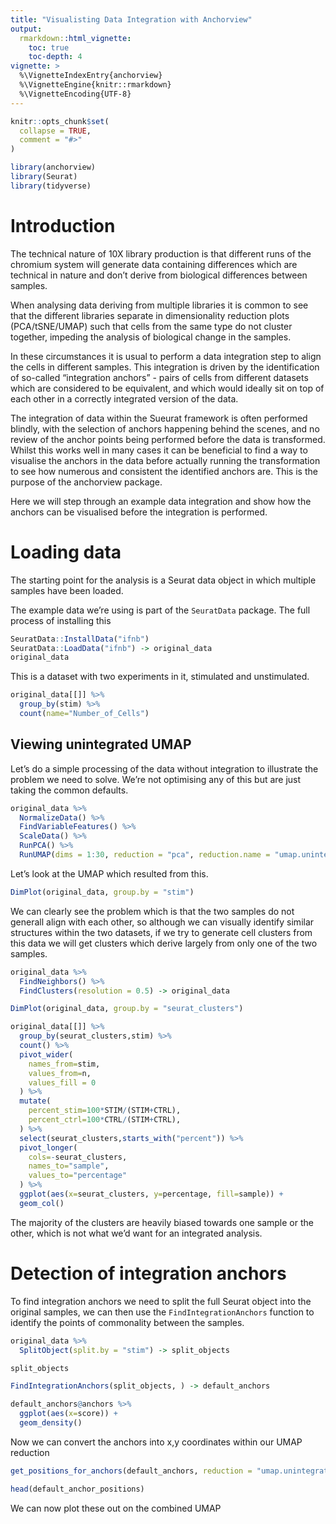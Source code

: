 ```yaml
---
title: "Visualisting Data Integration with Anchorview"
output: 
  rmarkdown::html_vignette:
    toc: true
    toc-depth: 4
vignette: >
  %\VignetteIndexEntry{anchorview}
  %\VignetteEngine{knitr::rmarkdown}
  %\VignetteEncoding{UTF-8}
---
```


```r
knitr::opts_chunk$set(
  collapse = TRUE,
  comment = "#>"
)
```

```r
library(anchorview)
library(Seurat)
library(tidyverse)
```

# Introduction
The technical nature of 10X library production is that different runs of the chromium system will generate data containing differences which are technical in nature and don't derive from biological differences between samples.

When analysing data deriving from multiple libraries it is common to see that the different libraries separate in dimensionality reduction plots (PCA/tSNE/UMAP) such that cells from the same type do not cluster together, impeding the analysis of biological change in the samples.

In these circumstances it is usual to perform a data integration step to align the cells in different samples.  This integration is driven by the identification of so-called "integration anchors" - pairs of cells from different datasets which are considered to be equivalent, and which would ideally sit on top of each other in a correctly integrated version of the data.

The integration of data within the Sueurat framework is often performed blindly, with the selection of anchors happening behind the scenes, and no review of the anchor points being performed before the data is transformed.  Whilst this works well in many cases it can be beneficial to find a way to visualise the anchors in the data before actually running the transformation to see how numerous and consistent the identified anchors are.  This is the purpose of the anchorview package.

Here we will step through an example data integration and show how the anchors can be visualised before the integration is performed.


# Loading data
The starting point for the analysis is a Seurat data object in which multiple samples have been loaded.

The example data we're using is part of the `SeuratData` package.  The full process of installing this 

```r
SeuratData::InstallData("ifnb")
SeuratData::LoadData("ifnb") -> original_data
original_data
```

This is a dataset with two experiments in it, stimulated and unstimulated.

```r
original_data[[]] %>%
  group_by(stim) %>%
  count(name="Number_of_Cells")
```

## Viewing unintegrated UMAP

Let's do a simple processing of the data without integration to illustrate the problem we need to solve.  We're not optimising any of this but are just taking the common defaults.

```r
original_data %>%
  NormalizeData() %>% 
  FindVariableFeatures() %>%
  ScaleData() %>%
  RunPCA() %>%
  RunUMAP(dims = 1:30, reduction = "pca", reduction.name = "umap.unintegrated") -> original_data
```

Let's look at the UMAP which resulted from this.

```r
DimPlot(original_data, group.by = "stim")
```

We can clearly see the problem which is that the two samples do not generall align with each other, so although we can visually identify similar structures within the two datasets, if we try to generate cell clusters from this data we will get clusters which derive largely from only one of the two samples.

```r
original_data %>%
  FindNeighbors() %>%
  FindClusters(resolution = 0.5) -> original_data
```

```r
DimPlot(original_data, group.by = "seurat_clusters")
```

```r
original_data[[]] %>%
  group_by(seurat_clusters,stim) %>%
  count() %>%
  pivot_wider(
    names_from=stim,
    values_from=n,
    values_fill = 0
  ) %>%
  mutate(
    percent_stim=100*STIM/(STIM+CTRL),
    percent_ctrl=100*CTRL/(STIM+CTRL),
  ) %>%
  select(seurat_clusters,starts_with("percent")) %>%
  pivot_longer(
    cols=-seurat_clusters,
    names_to="sample",
    values_to="percentage"
  ) %>%
  ggplot(aes(x=seurat_clusters, y=percentage, fill=sample)) +
  geom_col()

```

The majority of the clusters are heavily biased towards one sample or the other, which is not what we'd want for an integrated analysis.


# Detection of integration anchors

To find integration anchors we need to split the full Seurat object into the original samples, we can then use the `FindIntegrationAnchors` function to identify the points of commonality between the samples.

```r
original_data %>%
  SplitObject(split.by = "stim") -> split_objects

split_objects
```


```r
FindIntegrationAnchors(split_objects, ) -> default_anchors
```

```r
default_anchors@anchors %>%
  ggplot(aes(x=score)) +
  geom_density()

```

Now we can convert the anchors into x,y coordinates within our UMAP reduction

```r
get_positions_for_anchors(default_anchors, reduction = "umap.unintegrated") -> default_anchor_positions

head(default_anchor_positions)
```

We can now plot these out on the combined UMAP

